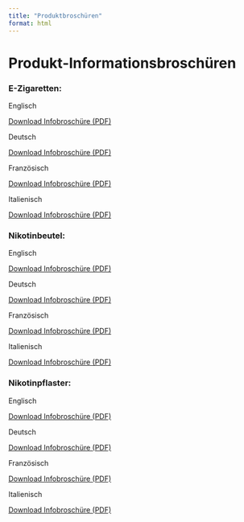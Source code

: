 ```yaml
---
title: "Produktbroschüren"
format: html
---
```


# Produkt-Informationsbroschüren

### E-Zigaretten:

Englisch

[Download Infobroschüre (PDF)](files/e-cig_english_online.pdf){target="_blank"}

Deutsch

[Download Infobroschüre (PDF)](files/e-cig_german_online.pdf){target="_blank"}

Französisch

[Download Infobroschüre (PDF)](files/e-cig_french_online.pdf){target="_blank"}

Italienisch

[Download Infobroschüre (PDF)](files/e-cig_italian_online.pdf){target="_blank"}

### Nikotinbeutel:

Englisch

[Download Infobroschüre (PDF)](files/pouches_english_online.pdf){target="_blank"}

Deutsch

[Download Infobroschüre (PDF)](files/pouches_german_online.pdf){target="_blank"}

Französisch

[Download Infobroschüre (PDF)](files/pouches_french_online.pdf){target="_blank"}

Italienisch

[Download Infobroschüre (PDF)](files/pouches_italian_online.pdf){target="_blank"}

### Nikotinpflaster:

Englisch

[Download Infobroschüre (PDF)](files/patches_english_online.pdf){target="_blank"}

Deutsch

[Download Infobroschüre (PDF)](files/patches_german_online.pdf){target="_blank"}

Französisch

[Download Infobroschüre (PDF)](files/patches_french_online.pdf){target="_blank"}

Italienisch

[Download Infobroschüre (PDF)](files/patches_italian_online.pdf){target="_blank"}
